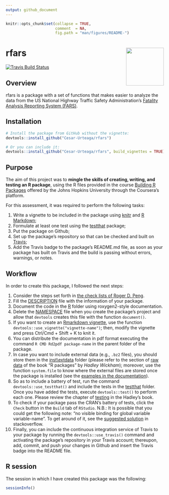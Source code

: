 ```yaml
---
output: github_document
---
```


<!-- 
  README.md is generated from README.Rmd, so you should edit that file.
-->

```r
knitr::opts_chunk$set(collapse = TRUE,
                      comment  = NA,
                      fig.path = "man/figures/README-")
```

# rfars <img src="man/figures/logo.png" align="right" width="120"/>

[![Travis Build Status](https://travis-ci.org/Cesar-Urteaga/rfars.svg?branch=master)](https://travis-ci.org/Cesar-Urteaga/rfars)

## Overview

rfars is a package with a set of functions that makes easier to analyze the data from the US National Highway Traffic Safety Administration's [Fatality Analysis Reporting System (FARS)](https://www.nhtsa.gov/research-data/fatality-analysis-reporting-system-fars).

## Installation

```r
# Install the package from GitHub without the vignette:
devtools::install_github("Cesar-Urteaga/rfars")

# Or you can include it:
devtools::install_github("Cesar-Urteaga/rfars", build_vignettes = TRUE)
```


## Purpose

The aim of this project was to **mingle the skills of creating, writing, and testing an R package**, using the R files provided in the course [Building R Packages](https://www.coursera.org/learn/r-packages) offered by the Johns Hopkins University through the Coursera's platform.

For this assessment, it was required to perform the following tasks:

1. Write a vignette to be included in the package using [knitr](https://cran.r-project.org/web/packages/knitr/index.html) and [R Markdown](http://rmarkdown.rstudio.com/);
2. Formulate at least one test using the [testthat](https://cran.r-project.org/web/packages/testthat/index.html) package;
3. Put the package on Github;
4. Set up the package's repository so that can be checked and built on [Travis](https://travis-ci.org/);
5. Add the Travis badge to the package's README.md file, as soon as your package has built on Travis and the build is passing without errors, warnings, or notes.

## Workflow

In order to create this package, I followed the next steps:

1. Consider the steps set forth in [the check lists of Roger D. Peng](https://github.com/rdpeng/daprocedures/blob/master/README.md).
2. Fill the [DESCRIPTION](DESCRIPTION) file with the information of your package.
3. Document the code in the [R](./R) folder using roxygen2-style documentation.
4. Delete the [NAMESPACE](NAMESPACE) file when you create the package's project and allow that `devtools` creates this file with the function `document()`.
5. If you want to create an [Rmarkdown vignette](./vignettes/using-rfars.Rmd), use the function `devtools::use_vignette("vignette-name")`; then, modify the vignette and press Ctrl/Cmd + Shift + K to knit it.
6. You can distribute the documentation in pdf format executing the command `R CMD Rd2pdf package-name` in the parent folder of the package.
7. In case you want to include external data (e.g., `.bz2` files), you should store them in the [inst\\extdata](./inst/extdata) folder (please refer to the section of [raw data](http://r-pkgs.had.co.nz/data.html#data-extdata) of the book "R packages" by *Hadley Wickham*); moreover, use the function `system.file` to know where the external files are stored once the package is installed (see the [examples in the documentation](https://raw.githubusercontent.com/Cesar-Urteaga/rfars/master/R/fars_functions.R)).
8. So as to include a battery of test, run the command `devtools::use_testthat()` and include the tests in the [testthat](./tests/testthat) folder.  Once you have added the tests, execute `devtools::test()` to perform each one.  Please review the chapter of [testing](http://r-pkgs.had.co.nz/tests.html) in the Hadley's book. 
9. To check if your package pass the CRAN's battery of tests, click the `Check` button in the `Build` tab of `RStudio`.  N.B.: It is possible that you could get the following note: "no visible binding for global variable variable-name".  To get around of it, see the [suggested solution](https://stackoverflow.com/a/17807914) in stackoverflow.
10. Finally, you can include the continuous integration service of Travis to your package by running the `devtools::use_travis()` command and activating the package's repository in your Travis account; thereupon, add, commit, and push your changes in Github and insert the Travis badge into the README file.

## R session

The session in which I have created this package was the following:

```r
sessionInfo()
```

